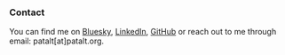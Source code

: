 ### Contact

You can find me on [Bluesky](https://bsky.app/profile/patalt.org), [LinkedIn](https://www.linkedin.com/in/patrick-altmeyer-a2a25494/), [GitHub](https://github.com/pat-alt) or reach out to me through email: patalt[at]patalt.org.